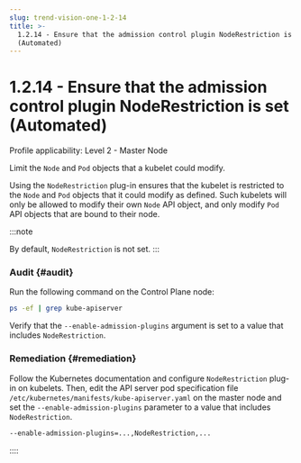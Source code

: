 ```yaml
---
slug: trend-vision-one-1-2-14
title: >-
  1.2.14 - Ensure that the admission control plugin NodeRestriction is set
  (Automated)
---
```

# 1.2.14 - Ensure that the admission control plugin NodeRestriction is set (Automated)

Profile applicability: Level 2 - Master Node

Limit the `Node` and `Pod` objects that a kubelet could modify.

Using the `NodeRestriction` plug-in ensures that the kubelet is restricted to the `Node` and `Pod` objects that it could modify as defined. Such kubelets will only be allowed to modify their own `Node` API object, and only modify `Pod` API objects that are bound to their node.

:::note

By default, `NodeRestriction` is not set.
:::

### Audit {#audit}

Run the following command on the Control Plane node:

```bash
ps -ef | grep kube-apiserver
```

Verify that the `--enable-admission-plugins` argument is set to a value that includes `NodeRestriction`.

### Remediation {#remediation}

Follow the Kubernetes documentation and configure `NodeRestriction` plug-in on kubelets. Then, edit the API server pod specification file `/etc/kubernetes/manifests/kube-apiserver.yaml` on the master node and set the `--enable-admission-plugins` parameter to a value that includes `NodeRestriction`.

```bash
--enable-admission-plugins=...,NodeRestriction,...
```
::::
